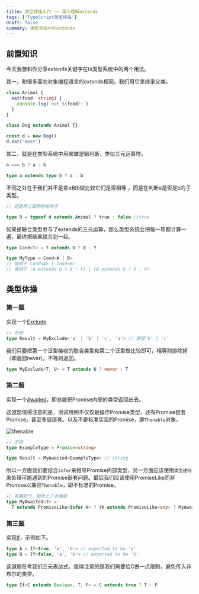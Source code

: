 ```yaml
---
title: 类型体操入门 —— 深入理解extends
tags: ['TypeScript类型体操']
draft: false
summary: 类型系统中的extends
---
```


## 前置知识

今天我想和你分享extends关键字在ts类型系统中的两个用法。

其一，和很多面向对象编程语言的extends相同，我们用它来继承父类。

```ts
class Animal {
  eat(food: string) {
    console.log(`eat ${food}~`)
  }
}

class Dog extends Animal {}

const d = new Dog()
d.eat('meet')
```

其二，就是在类型系统中用来做逻辑判断，类似三元运算符。

```ts
a === b ? a : b

type a extends type b ? a : b
```

不同之处在于我们并不是拿a和b做比较它们是否相等 ，而是在判断a是否是b的子类型。

```ts
// 还是用上面狗狗做例子

type R = typeof d extends Animal ? true : false //true
```

如果是联合类型参与了extends的三元运算，那么类型系统会把每一项都计算一遍，最终把结果联合到一起。

```ts
type Cond<T> = T extends U ? X : Y

type MyType = Cond<A | B>
// 等同于 Cond<A> | Cond<B>
// 等同于 (A extends U ? X : Y) | (B extends U ? X : Y)
```

## 类型体操

### 第一题

实现一个[Exclude](https://github.com/type-challenges/type-challenges/blob/main/questions/00043-easy-exclude/README.md)

```ts
// 示例
type Result = MyExclude<'a' | 'b' | 'c', 'a'> // 期望'b' | 'c'
```

我们只要把第一个泛型接收的联合类型和第二个泛型做比较即可，相等则排除掉（即返回never)，不等则返回。

```ts
type MyExclude<T, U> = T extends U ? never : T
```

### 第二题

实现一个[Awaited](https://github.com/type-challenges/type-challenges/blob/main/questions/00189-easy-awaited/README.md)，即总能把Promise内部的类型返回出去。

这道题值得注意的是，测试用例不仅仅是操作Promise类型，还有Promise嵌套Promise，甚至多层嵌套。以及不是标准实现的Promise，即`Thenable`对象。

![thenable](https://phzdoc.oss-cn-beijing.aliyuncs.com/uPic/uBzJc0.png)

```ts
// 示例
type ExampleType = Promise<string>

type Result = MyAwaited<ExampleType> // string
```

所以一方面我们要结合`infer`来推导Promise内部类型，另一方面应该使用`类型递归`来处理可能遇到的Promise嵌套问题。最后我们应该使用PromiseLike而非Promise以兼容`Thenable`，即不标准的Promise。

```ts
// 答案如下，稍微上了点强度
type MyAwaited<T> =
  T extends PromiseLike<infer K> ? (K extends PromiseLike<any> ? MyAwaited<K> : K) : never
```

### 第三题

实现[If](https://github.com/type-challenges/type-challenges/blob/main/questions/00268-easy-if/README.md)，示例如下。

```ts
type A = If<true, 'a', 'b'> // expected to be 'a'
type B = If<false, 'a', 'b'> // expected to be 'b'
```

这道题在考我们三元表达式。值得注意的是我们需要给C做一点限制，避免传入非布尔的类型。

```ts
type If<C extends Boolean, T, F> = C extends true ? T : F
```
